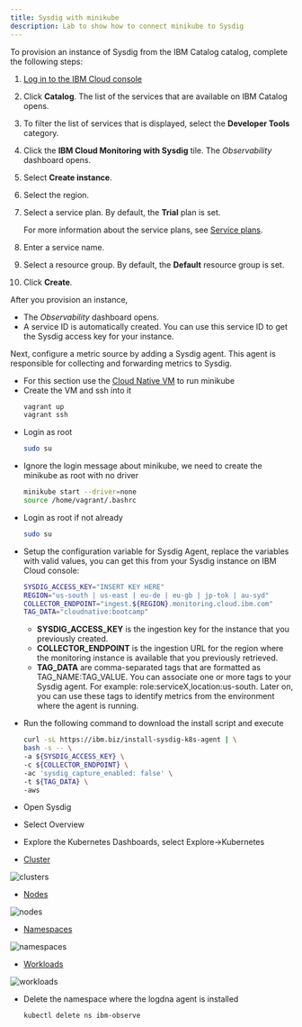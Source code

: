 ```yaml
---
title: Sysdig with minikube
description: Lab to show how to connect minikube to Sysdig
---
```


<Accordion>
  <AccordionItem title="1. Provisioning a Sysdig instance from the catalog">
To provision an instance of Sysdig from the IBM Catalog catalog, complete the following steps:

1. [Log in to the IBM Cloud console](https://cloud.ibm.com/login)

1. Click **Catalog**. The list of the services that are available on IBM Catalog opens.

1. To filter the list of services that is displayed, select the **Developer Tools** category.

1. Click the **IBM Cloud Monitoring with Sysdig** tile. The *Observability* dashboard opens.

1. Select **Create instance**. 

1. Select the region. 

1. Select a service plan. By default, the **Trial** plan is set.

    For more information about the service plans, see [Service plans](https://cloud.ibm.com/docs/Monitoring-with-Sysdig?topic=Monitoring-with-Sysdig-pricing_plans#pricing_plans).

1. Enter a service name.

1. Select a resource group. By default, the **Default** resource group is set.

1. Click **Create**.

After you provision an instance, 

* The *Observability* dashboard opens. 
* A service ID is automatically created. You can use this service ID to get the Sysdig access key for your instance. 

Next, configure a metric source by adding a Sysdig agent. This agent is responsible for collecting and forwarding metrics to Sysdig. 
  </AccordionItem>
</Accordion>

<Accordion>
  <AccordionItem title="2. Create minikube cluster">

- For this section use the [Cloud Native VM](/prerequisites/#cloud-native-vm) to run minikube
- Create the VM and ssh into it
    ```bash
    vagrant up
    vagrant ssh
    ```
- Login as root
    ```bash
    sudo su
    ```
- Ignore the login message about minikube, we need to create the minikube as root with no driver
    ```bash
    minikube start --driver=none
    source /home/vagrant/.bashrc
    ```

</AccordionItem>
</Accordion>

<Accordion>
  <AccordionItem title="3. Install Sysdig agent">

- Login as root if not already
    ```bash
    sudo su
    ```

- Setup the configuration variable for Sysdig Agent, replace the variables with valid values, you can get this from your Sysdig instance on IBM Cloud console:
    ```bash
    SYSDIG_ACCESS_KEY="INSERT KEY HERE"
    REGION="us-south | us-east | eu-de | eu-gb | jp-tok | au-syd"
    COLLECTOR_ENDPOINT="ingest.${REGION}.monitoring.cloud.ibm.com"
    TAG_DATA="cloudnative:bootcamp"
    ```
    - **SYSDIG_ACCESS_KEY** is the ingestion key for the instance that you previously created.
    - **COLLECTOR_ENDPOINT** is the ingestion URL for the region where the monitoring instance is available that you previously retrieved.
    - **TAG_DATA** are comma-separated tags that are formatted as TAG_NAME:TAG_VALUE. You can associate one or more tags to your Sysdig agent. For example: role:serviceX,location:us-south. Later on, you can use these tags to identify metrics from the environment where the agent is running.


- Run the following command to download the install script and execute
    ```bash
    curl -sL https://ibm.biz/install-sysdig-k8s-agent | \
    bash -s -- \
    -a ${SYSDIG_ACCESS_KEY} \
    -c ${COLLECTOR_ENDPOINT} \
    -ac 'sysdig_capture_enabled: false' \
    -t ${TAG_DATA} \
    -aws
    ```

</AccordionItem>
</Accordion>

<Accordion>
  <AccordionItem title="4. Access the Dashboards">

- Open Sysdig 
- Select Overview
- Explore the Kubernetes Dashboards, select Explore->Kubernetes

- [Cluster](https://docs.sysdig.com/en/clusters-data.html)

![clusters](./images/overview-clusters.png)

- [Nodes](https://docs.sysdig.com/en/nodes-data.html)

![nodes](./images/overview-nodes.png)

- [Namespaces](https://docs.sysdig.com/en/namespaces-data.html)

![namespaces](./images/overview-namespaces.png)

- [Workloads](https://docs.sysdig.com/en/workloads-data.html)

![workloads](./images/overview-workloads.png)



  </AccordionItem>
</Accordion>

<Accordion>
  <AccordionItem title="5. Remove the LogDNA agent">

- Delete the namespace where the logdna agent is installed
    ```bash
    kubectl delete ns ibm-observe
    ```


  </AccordionItem>
</Accordion>
